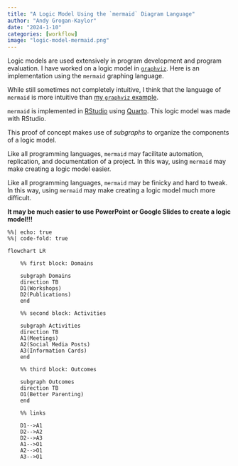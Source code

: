```yaml
---
title: "A Logic Model Using the `mermaid` Diagram Language"
author: "Andy Grogan-Kaylor"
date: "2024-1-10"
categories: [workflow]
image: "logic-model-mermaid.png"
---
```


Logic models are used extensively in program development and program evaluation. I have worked on a logic model in [`graphviz`](../logic-models/). Here is an implementation using the `mermaid` graphing language.

While still sometimes not completely intuitive, I think that the language of `mermaid` is more intuitive than [my `graphviz` example](https://agrogan1.github.io/teaching/logic-models/logic-models.html).

`mermaid` is implemented in [RStudio](https://www.rstudio.com/) using [Quarto](https://quarto.org/). This logic model was made with RStudio.

This proof of concept makes use of *subgraphs* to organize the components of a logic model.

Like all programming languages, `mermaid` may facilitate automation, replication, and documentation of a project. In this way, using `mermaid` may make creating a logic model easier.

Like all programming languages, `mermaid` may be finicky and hard to tweak. In this way, using `mermaid` may make creating a logic model much more difficult. 

**It may be much easier to use PowerPoint or Google Slides to create a logic model!!!**


```mermaid
%%| echo: true
%%| code-fold: true

flowchart LR

    %% first block: Domains

    subgraph Domains
    direction TB
    D1(Workshops)
    D2(Publications)
    end

    %% second block: Activities

    subgraph Activities
    direction TB
    A1(Meetings)
    A2(Social Media Posts)
    A3(Information Cards)
    end

    %% third block: Outcomes

    subgraph Outcomes
    direction TB
    O1(Better Parenting)
    end

    %% links

    D1-->A1
    D2-->A2
    D2-->A3
    A1-->O1
    A2-->O1
    A3-->O1
    
```

